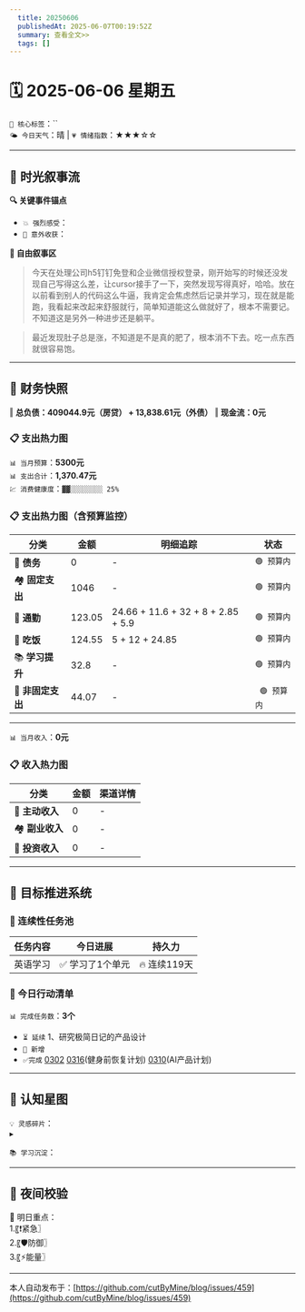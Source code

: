 ```yaml
---
  title: 20250606
  publishedAt: 2025-06-07T00:19:52Z
  summary: 查看全文>>
  tags: []
---
```


# 🗓️ 2025-06-06 星期五  
`🔑 核心标签`：``  
`🌤️ 今日天气`：晴 | `💗 情绪指数`：★★★☆☆   

---


## 🌊 **时光叙事流**
**🔍 关键事件锚点**  
- `💥 强烈感受`：                    
- `🎉 意外收获`：         

**📖 自由叙事区**  
> 今天在处理公司h5钉钉免登和企业微信授权登录，刚开始写的时候还没发现自己写得这么差，让cursor接手了一下，突然发现写得真好，哈哈。放在以前看到别人的代码这么牛逼，我肯定会焦虑然后记录并学习，现在就是能跑，我看起来改起来舒服就行，简单知道能这么做就好了，根本不需要记。不知道这是另外一种进步还是躺平。

> 最近发现肚子总是涨，不知道是不是真的肥了，根本消不下去。吃一点东西就很容易饱。

---

## 💸 **财务快照**
‖ **总负债：409044.9元（房贷） + 13,838.61元（外债）**
‖ **现金流：0元**

### 📋 支出热力图

`📊 当月预算`：**5300元**  
`📊 支出合计`：**1,370.47元**  
`💹 消费健康度`：`▓▓░░░░░░░░ 25%`  
### 📋 支出热力图（含预算监控）
| 分类         | 金额    | 明细追踪                  | 状态           |
|--------------|---------|---------------------------|----------------|
| 🏦 **债务**    | 0   | -    | `🟢 预算内`   |
| 🏘️ **固定支出** | 1046     |  -  | `🟢 预算内`     |
| 🚌 **通勤**     | 123.05   | 24.66 + 11.6 + 32 + 8 + 2.85 + 5.9   | `🟢 预算内`     |
| 🍜 **吃饭**     |  124.55  |  5 + 12 + 24.85 | `🟢 预算内`   |
| 📚 **学习提升** | 32.8      | -      | `🟢 预算内`     |
| 🎲 **非固定支出** | 44.07     |  -  | ` 🟢 预算内`  |
---

`📊 当月收入`：**0元**  

### 📋 收入热力图
| 分类         | 金额    | 渠道详情             |
|--------------|---------|-------------------------|
| 🏦 **主动收入**  | 0                | -        |
| 🏘️ **副业收入**  | 0                | -        |
| 🚌 **投资收入**  | 0                | -        |



---

## 🎯 **目标推进系统**

### 🔄 连续性任务池
| 任务内容                | 今日进展          | 持久力     |
|-------------------------|-------------------|------------|
| 英语学习         | ✅ 学习了1个单元 | 🔥 连续119天  |



### 📌 今日行动清单

`📊 完成任务数`：**3个**  
- `⏳ 延续` 1、研究极简日记的产品设计             
- `🚩 新增`   
- `✅完成` [0302](note://WEB9685e40ae7a6464db1196641a1ffd0ee)   [0316](note://WEBc1fcc89ec3e741538b703e8017b38c9f)(健身前恢复计划)  [0310](note://WEBfc89f9187c014fbe9fab88e2d09b4bde)(AI产品计划)


---

## 🌌 **认知星图**
`💡 灵感碎片`：  
▸ 


`📚 学习沉淀`：  
>    

---

## 🌃 夜间校验

🚀 明日重点：  
1.〖❗紧急〗  
2.〖🛡️防御〗  
3.〖⚡能量〗

---
本人自动发布于：[https://github.com/cutByMine/blog/issues/459](https://github.com/cutByMine/blog/issues/459)
